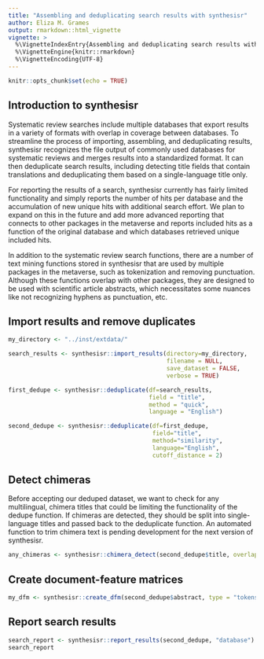 ```yaml
---
title: "Assembling and deduplicating search results with synthesisr"
author: Eliza M. Grames
output: rmarkdown::html_vignette
vignette: >
  %\VignetteIndexEntry{Assembling and deduplicating search results with synthesisr}
  %\VignetteEngine{knitr::rmarkdown}
  %\VignetteEncoding{UTF-8}
---
```


```r
knitr::opts_chunk$set(echo = TRUE)
```

## Introduction to synthesisr

Systematic review searches include multiple databases that export results in a variety of formats with overlap in coverage between databases. To streamline the process of importing, assembling, and deduplicating results, synthesisr recognizes the file output of commonly used databases for systematic reviews and merges results into a standardized format. It can then deduplicate search results, including detecting title fields that contain translations and deduplicating them based on a single-language title only.

For reporting the results of a search, synthesisr currently has fairly limited functionality and simply reports the number of hits per database and the accumulation of new unique hits with additional search effort. We plan to expand on this in the future and add more advanced reporting that connects to other packages in the metaverse and reports included hits as a function of the original database and which databases retrieved unique included hits. 

In addition to the systematic review search functions, there are a number of text mining functions stored in synthesisr that are used by multiple packages in the metaverse, such as tokenization and removing punctuation. Although these functions overlap with other packages, they are designed to be used with scientific article abstracts, which necessitates some nuances like not recognizing hyphens as punctuation, etc. 

## Import results and remove duplicates



```r
my_directory <- "../inst/extdata/"

search_results <- synthesisr::import_results(directory=my_directory, 
                                             filename = NULL, 
                                             save_dataset = FALSE, 
                                             verbose = TRUE)

first_dedupe <- synthesisr::deduplicate(df=search_results, 
                                        field = "title", 
                                        method = "quick", 
                                        language = "English")

second_dedupe <- synthesisr::deduplicate(df=first_dedupe, 
                                         field="title",
                                         method="similarity",
                                         language="English",
                                         cutoff_distance = 2)

```


## Detect chimeras

Before accepting our deduped dataset, we want to check for any multilingual, chimera titles that could be limiting the functionality of the dedupe function. If chimeras are detected, they should be split into single-language titles and passed back to the deduplicate function. An automated function to trim chimera text is pending development for the next version of synthesisr.

```r
any_chimeras <- synthesisr::chimera_detect(second_dedupe$title, overlap = .6)
```

## Create document-feature matrices

```r
my_dfm <- synthesisr::create_dfm(second_dedupe$abstract, type = "tokens", language="English")

```

## Report search results


```r
search_report <- synthesisr::report_results(second_dedupe, "database")
search_report
```

